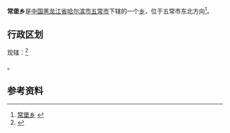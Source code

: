 {{中国乡级行政区|23/01/84/203/000
| 行政区全称 = 常堡乡
| 上级行政区 = [[黑龙江省|黑龙江省]][[哈尔滨市|哈尔滨市]][[五常市|五常市]]
| 行政区类别 = [[乡|乡]]
| LowerDivisions = 7个村
| 总面积 = 
| 户籍人口 = 17543人
| 常住人口 = 
| 行政区划 = 
| 官方网站 =
| 邮政编码 =150000
| 毗邻行政区 =
}}

'''常堡乡'''是[[中国|中国]][[黑龙江省|黑龙江省]][[哈尔滨市|哈尔滨市]][[五常市|五常市]]下辖的一个[[乡|乡]]，位于五常市东北方向<ref>[http://www.chinaquhua.cn/heilongjiang/ 常堡乡] {{webarchive|url=https://web.archive.org/web/20110822123644/http://www.chinaquhua.cn/heilongjiang/ |date=2011-08-22 }}</ref>。

==行政区划==
现辖：<ref>{{PRC admin/ref sgc|23/01/84/203/000}}</ref>

{{PRC admin/children|23/01/84/203/000}}。

==参考资料==
{{reflist}}

{{PRC admin/navcat|23/01/84/203/000}}